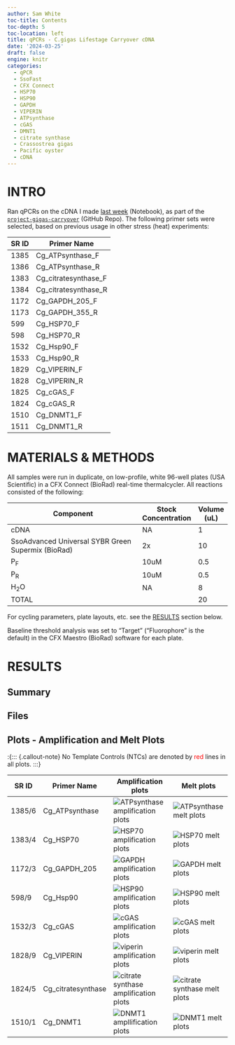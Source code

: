 ```yaml
---
author: Sam White
toc-title: Contents
toc-depth: 5
toc-location: left
title: qPCRs - C.gigas Lifestage Carryover cDNA
date: '2024-03-25'
draft: false
engine: knitr
categories: 
  - qPCR
  - SsoFast
  - CFX Connect
  - HSP70
  - HSP90
  - GAPDH
  - VIPERIN
  - ATPsynthase
  - cGAS
  - DMNT1
  - citrate synthase
  - Crassostrea gigas
  - Pacific oyster
  - cDNA
---
```

# INTRO

Ran qPCRs on the cDNA I made [last week](../2024-03-19-Reverse-Transcription---C.gigas-Lifestage-Carryover-Seed-and-Spat/) (Notebook), as part of the [`project-gigas-carryover`](../../../../project-gigas-carryover/lifestage_carryover/) (GitHub Repo). The following primer sets were selected, based on previous usage in other stress (heat) experiments:

| SR ID | Primer Name          |
|-------|----------------------|
| 1385  | Cg_ATPsynthase_F     |
| 1386  | Cg_ATPsynthase_R     |
| 1383  | Cg_citratesynthase_F |
| 1384  | Cg_citratesynthase_R |
| 1172  | Cg_GAPDH_205_F       |
| 1173  | Cg_GAPDH_355_R       |
| 599   | Cg_HSP70_F           |
| 598   | Cg_HSP70_R           |
| 1532  | Cg_Hsp90_F           |
| 1533  | Cg_Hsp90_R           |
| 1829  | Cg_VIPERIN_F         |
| 1828  | Cg_VIPERIN_R         |
| 1825  | Cg_cGAS_F            |
| 1824  | Cg_cGAS_R            |
| 1510  | Cg_DNMT1_F           |
| 1511  | Cg_DNMT1_R           |

# MATERIALS & METHODS

All samples were run in duplicate, on low-profile, white 96-well plates (USA Scientific) in a CFX Connect (BioRad) real-time thermalcycler. All reactions consisted of the following:

| Component                                          | Stock Concentration | Volume (uL) |
|----------------------------------------------------|---------------------|-------------|
| cDNA                                               | NA                  | 1           |
| SsoAdvanced Universal SYBR Green Supermix (BioRad) | 2x                  | 10          |
| P<sub>F</sub>                                      | 10uM                | 0.5         |
| P<sub>R</sub>                                      | 10uM                | 0.5         |
| H<sub>2</sub>O                                     | NA                  | 8           |
| TOTAL                                              |                     | 20          |

For cycling parameters, plate layouts, etc. see the [RESULTS](#results) section below.

Baseline threshold analysis was set to "Target" ("Fluorophore" is the default) in the CFX Maestro (BioRad) software for each plate.

# RESULTS

## Summary

## Files




## Plots - Amplification and Melt Plots

:{::: {.callout-note}
No Template Controls (NTCs) are denoted by  <span style="color: red;">red</span> lines in all plots.
:::}

| SR ID  | Primer Name        | Amplification plots                                         | Melt plots                                                   |
|--------|--------------------|-------------------------------------------------------------|--------------------------------------------------------------|
| 1385/6 | Cg_ATPsynthase     | ![ATPsynthase amplification plots](sam_2024-03-25_06-10-54-ATPsynthase-amp-plots.png)      | ![ATPsynthase melt plots](sam_2024-03-25_06-10-54-ATPsynthase-melt-plots.png)      |
| 1383/4 | Cg_HSP70           | ![HSP70 amplification plots](sam_2024-03-25_06-10-54-HSP70-amp-plots.png)            | ![HSP70 melt plots](sam_2024-03-25_06-10-54-HSP70-melt-plots.png)            |
| 1172/3 | Cg_GAPDH_205       | ![GAPDH amplification plots](sam_2024-03-25_07-35-33-GAPDH-amp-plots.png)            | ![GAPDH melt plots](sam_2024-03-25_07-35-33-GAPDH-melt-plots.png)            |
| 598/9  | Cg_Hsp90           | ![HSP90 amplification plots](sam_2024-03-25_07-35-33-HSP90-amp-plots.png)            | ![HSP90 melt plots](sam_2024-03-25_07-35-33-HSP90-melt-plots.png)            |
| 1532/3 | Cg_cGAS            | ![cGAS amplification plots](sam_2024-03-25_08-53-47-cGAS-amp-plots.png)             | ![cGAS melt plots](sam_2024-03-25_08-53-47-cGAS-melt-plots.png)             |
| 1828/9 | Cg_VIPERIN         | ![viperin amplification plots](sam_2024-03-25_08-53-47-viperin-amp-plots.png)          | ![viperin melt plots](sam_2024-03-25_08-53-47-viperin-melt-plots.png)          |
| 1824/5 | Cg_citratesynthase | ![citrate synthase amplification plots](sam_2024-03-25_10-33-37-citrate_synthase-amp-plots.png) | ![citrate synthase melt plots](sam_2024-03-25_10-33-37-citrate_synthase-melt-plots.png) |
| 1510/1 | Cg_DNMT1           | ![DNMT1 ampllification plots](sam_2024-03-25_10-33-37-DNMT1-amp-plots.png)            | ![DNMT1 melt plots](sam_2024-03-25_10-33-37-DNMT1-melt-plots.png)            |